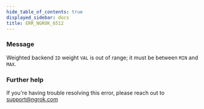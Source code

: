 ```yaml
---
hide_table_of_contents: true
displayed_sidebar: docs
title: ERR_NGROK_6512
---
```


### Message

Weighted backend `ID` weight `VAL` is out of range; it must be between `MIN` and `MAX`.

<ErrorDetails />

### Further help

If you're having trouble resolving this error, please reach out to [support@ngrok.com](mailto:support@ngrok.com?subject=Help%20with%20ERR_NGROK_6512)
